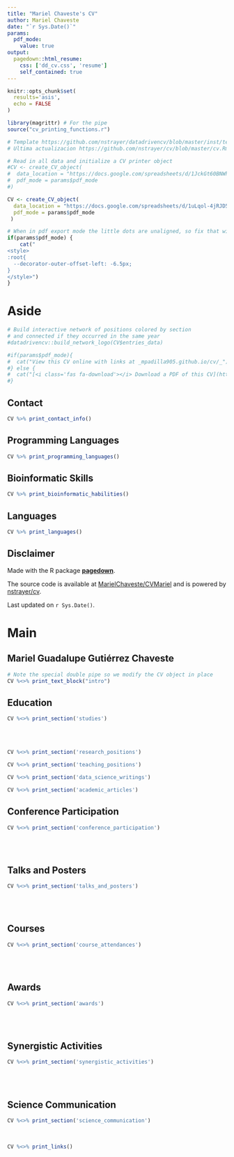 ```yaml
---
title: "Mariel Chaveste's CV"
author: Mariel Chaveste
date: "`r Sys.Date()`"
params:
  pdf_mode:
    value: true
output:
  pagedown::html_resume:
    css: ['dd_cv.css', 'resume']
    self_contained: true
---
```


```r
knitr::opts_chunk$set(
  results='asis', 
  echo = FALSE
)

library(magrittr) # For the pipe
source("cv_printing_functions.r")

# Template https://github.com/nstrayer/datadrivencv/blob/master/inst/templates/cv.Rmd
# Ultima actualizacion https://github.com/nstrayer/cv/blob/master/cv.Rmd

# Read in all data and initialize a CV printer object
#CV <- create_CV_object(
#  data_location = "https://docs.google.com/spreadsheets/d/1JckGt60BNWheMo23d6bloYLq27h2t5X7hGAXsj0Mlwo/edit?usp=sharing",  
#  pdf_mode = params$pdf_mode
#)

CV <- create_CV_object(
  data_location = "https://docs.google.com/spreadsheets/d/1uLqol-4jRJD5a8a65wdQj8ibh2kc2tcVt4wbdAJmaNo/edit?gid=917338460#gid=917338460",  
  pdf_mode = params$pdf_mode
 )

```


```r
# When in pdf export mode the little dots are unaligned, so fix that with some conditional CSS.
if(params$pdf_mode) {
    cat("
<style>
:root{
  --decorator-outer-offset-left: -6.5px;
}
</style>")
}
```


Aside
================================================================================

```r
# Build interactive network of positions colored by section
# and connected if they occurred in the same year
#datadrivencv::build_network_logo(CV$entries_data)
```


```r
#if(params$pdf_mode){
#  cat("View this CV online with links at _mpadilla905.github.io/cv/_")
#} else {
#  cat("[<i class='fas fa-download'></i> Download a PDF of this CV](https://github.com/mpadilla905/mpadilla905.github.io/cv/mpadilla_cv.pdf)")
#}
```

Contact {#contact}
--------------------------------------------------------------------------------

```r
CV %>% print_contact_info()
```


Programming Languages {#skills}
--------------------------------------------------------------------------------

```r
CV %>% print_programming_languages()
```


Bioinformatic Skills {#skills}
--------------------------------------------------------------------------------

```r
CV %>% print_bioinformatic_habilities()
```


Languages {#skills}
--------------------------------------------------------------------------------

```r
CV %>% print_languages()
```



Disclaimer {#disclaimer}
--------------------------------------------------------------------------------

Made with the R package [**pagedown**](https://github.com/rstudio/pagedown). 

The source code is available at [MarielChaveste/CVMariel](https://github.com/MarielChaveste/CVMariel) and is powered by [nstrayer/cv](https://github.com/nstrayer/cv).

Last updated on `r Sys.Date()`.



Main
================================================================================

Mariel Guadalupe Gutiérrez Chaveste {#title}
--------------------------------------------------------------------------------

```r
# Note the special double pipe so we modify the CV object in place
CV %<>% print_text_block("intro") 
```



Education {data-icon=graduation-cap data-concise=true}
--------------------------------------------------------------------------------

```r
CV %<>% print_section('studies')
```
<br>
<br>


<!-- Research Experience {data-icon=laptop} -->
<!-- -------------------------------------------------------------------------------- -->

```r
CV %<>% print_section('research_positions')
```



<!-- These breaks just force a new page so section doesnt get cut off -->
<!-- <br> -->
<!-- <br> -->
<!-- <br> -->

<!-- Teaching Experience {data-icon=chalkboard-teacher} -->
<!-- -------------------------------------------------------------------------------- -->

```r
CV %<>% print_section('teaching_positions')
```


<!-- Data Science Writing {data-icon=chart-line} -->
<!-- -------------------------------------------------------------------------------- -->

```r
CV %<>% print_section('data_science_writings')
```


<!-- Publications {data-icon=book} -->
<!-- -------------------------------------------------------------------------------- -->

```r
CV %<>% print_section('academic_articles')
```


Conference Participation {data-icon=chalkboard-teacher}
--------------------------------------------------------------------------------

```r
CV %<>% print_section('conference_participation')
```
<br>
<br>


Talks and Posters {data-icon=chalkboard-teacher}
--------------------------------------------------------------------------------

```r
CV %<>% print_section('talks_and_posters')
```
<br>
<br>


Courses {data-icon=graduation-cap data-concise=true}
--------------------------------------------------------------------------------

```r
CV %<>% print_section('course_attendances')
```
<br>
<br>

Awards{data-icon=chalkboard-teacher}
--------------------------------------------------------------------------------
```r
CV %<>% print_section('awards')
```
<br>
<br>

Synergistic Activities{data-icon=chalkboard-teacher}
--------------------------------------------------------------------------------

```r
CV %<>% print_section('synergistic_activities')
```
<br>
<br>

Science Communication {data-icon=atom}
--------------------------------------------------------------------------------

```r
CV %<>% print_section('science_communication')
```
<br>



```r
CV %<>% print_links()
```

